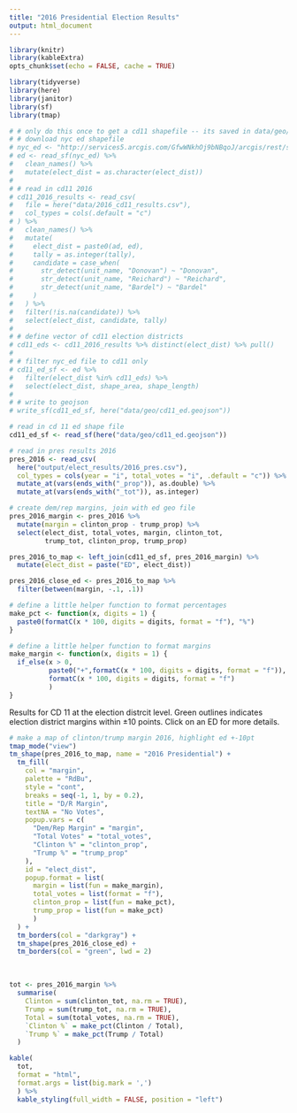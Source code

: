 ```yaml
---
title: "2016 Presidential Election Results"
output: html_document
---
```


```r
library(knitr)
library(kableExtra)
opts_chunk$set(echo = FALSE, cache = TRUE)
```

```r
library(tidyverse)
library(here)
library(janitor)
library(sf)
library(tmap)

# # only do this once to get a cd11 shapefile -- its saved in data/geo/cd11_ed.geojson now
# # download nyc ed shapefile
# nyc_ed <- "http://services5.arcgis.com/GfwWNkhOj9bNBqoJ/arcgis/rest/services/nyed/FeatureServer/0/query?where=1=1&outFields=*&outSR=4326&f=geojson"
# ed <- read_sf(nyc_ed) %>%
#   clean_names() %>%
#   mutate(elect_dist = as.character(elect_dist))
# 
# # read in cd11 2016
# cd11_2016_results <- read_csv(
#   file = here("data/2016_cd11_results.csv"),
#   col_types = cols(.default = "c")
# ) %>%
#   clean_names() %>%
#   mutate(
#     elect_dist = paste0(ad, ed),
#     tally = as.integer(tally),
#     candidate = case_when(
#       str_detect(unit_name, "Donovan") ~ "Donovan",
#       str_detect(unit_name, "Reichard") ~ "Reichard",
#       str_detect(unit_name, "Bardel") ~ "Bardel"
#     )
#   ) %>%
#   filter(!is.na(candidate)) %>%
#   select(elect_dist, candidate, tally)
# 
# # define vector of cd11 election districts
# cd11_eds <- cd11_2016_results %>% distinct(elect_dist) %>% pull()
# 
# # filter nyc_ed file to cd11 only
# cd11_ed_sf <- ed %>% 
#   filter(elect_dist %in% cd11_eds) %>%
#   select(elect_dist, shape_area, shape_length)
# 
# # write to geojson
# write_sf(cd11_ed_sf, here("data/geo/cd11_ed.geojson"))

# read in cd 11 ed shape file
cd11_ed_sf <- read_sf(here("data/geo/cd11_ed.geojson"))

# read in pres results 2016
pres_2016 <- read_csv(
  here("output/elect_results/2016_pres.csv"),
  col_types = cols(year = "i", total_votes = "i", .default = "c")) %>%
  mutate_at(vars(ends_with("_prop")), as.double) %>%
  mutate_at(vars(ends_with("_tot")), as.integer)

# create dem/rep margins, join with ed geo file
pres_2016_margin <- pres_2016 %>%
  mutate(margin = clinton_prop - trump_prop) %>%
  select(elect_dist, total_votes, margin, clinton_tot,
         trump_tot, clinton_prop, trump_prop)

pres_2016_to_map <- left_join(cd11_ed_sf, pres_2016_margin) %>%
  mutate(elect_dist = paste("ED", elect_dist))

pres_2016_close_ed <- pres_2016_to_map %>%
  filter(between(margin, -.1, .1))

# define a little helper function to format percentages
make_pct <- function(x, digits = 1) {
  paste0(formatC(x * 100, digits = digits, format = "f"), "%")
}

# define a little helper function to format margins
make_margin <- function(x, digits = 1) {
  if_else(x > 0,
          paste0("+",formatC(x * 100, digits = digits, format = "f")),
          formatC(x * 100, digits = digits, format = "f")
          )
}
```

Results for CD 11 at the election distrcit level. Green outlines indicates election district margins within &#177;10 points. Click on an ED for more details.  

```r

# make a map of clinton/trump margin 2016, highlight ed +-10pt
tmap_mode("view")
tm_shape(pres_2016_to_map, name = "2016 Presidential") +
  tm_fill(
    col = "margin",
    palette = "RdBu",
    style = "cont",
    breaks = seq(-1, 1, by = 0.2),
    title = "D/R Margin",
    textNA = "No Votes",
    popup.vars = c(
      "Dem/Rep Margin" = "margin",
      "Total Votes" = "total_votes",
      "Clinton %" = "clinton_prop",
      "Trump %" = "trump_prop"
    ),
    id = "elect_dist",
    popup.format = list(
      margin = list(fun = make_margin),
      total_votes = list(format = "f"),
      clinton_prop = list(fun = make_pct),
      trump_prop = list(fun = make_pct)
      )
  ) +
  tm_borders(col = "darkgray") +
  tm_shape(pres_2016_close_ed) +
  tm_borders(col = "green", lwd = 2)
```
<br>
```r
tot <- pres_2016_margin %>%
  summarise(
    Clinton = sum(clinton_tot, na.rm = TRUE),
    Trump = sum(trump_tot, na.rm = TRUE),
    Total = sum(total_votes, na.rm = TRUE),
    `Clinton %` = make_pct(Clinton / Total),
    `Trump %` = make_pct(Trump / Total)
  )

kable(
  tot,
  format = "html",
  format.args = list(big.mark = ',')
  ) %>%
  kable_styling(full_width = FALSE, position = "left")
```

